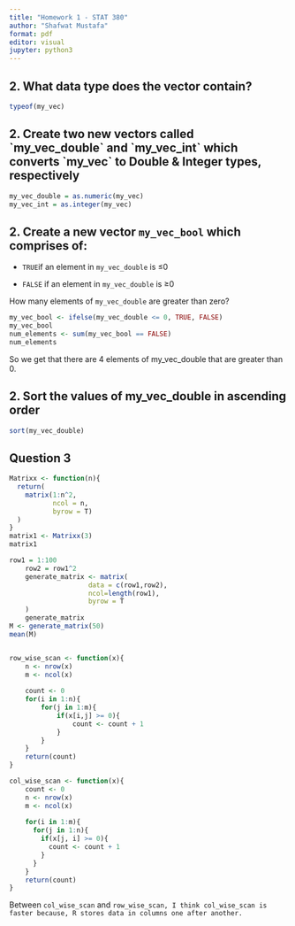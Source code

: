 ```yaml
---
title: "Homework 1 - STAT 380"
author: "Shafwat Mustafa"
format: pdf
editor: visual
jupyter: python3
---
```


## 2. What data type does the vector contain?

```r
typeof(my_vec)

```

## 2. Create two new vectors called \`my_vec_double\` and \`my_vec_int\` which converts \`my_vec\` to Double & Integer types, respectively

```r
my_vec_double = as.numeric(my_vec)
my_vec_int = as.integer(my_vec)

```

## 2. Create a new vector `my_vec_bool` which comprises of:

-   `TRUE`if an element in `my_vec_double` is ≤0

-   `FALSE` if an element in `my_vec_double` is ≥0

How many elements of `my_vec_double` are greater than zero?

```r
my_vec_bool <- ifelse(my_vec_double <= 0, TRUE, FALSE)
my_vec_bool
num_elements <- sum(my_vec_bool == FALSE)
num_elements
```

So we get that there are 4 elements of my_vec_double that are greater than 0.

## 2. Sort the values of my_vec_double in ascending order 

```r
sort(my_vec_double)
```

## Question 3

```r
Matrixx <- function(n){
  return(
    matrix(1:n^2,
           ncol = n,
           byrow = T)
  )
}
matrix1 <- Matrixx(3)
matrix1
```

```r
row1 = 1:100
    row2 = row1^2
    generate_matrix <- matrix(
                    data = c(row1,row2),
                    ncol=length(row1),
                    byrow = T
    )
    generate_matrix
M <- generate_matrix(50)
mean(M)
```

```{}
```

```r
row_wise_scan <- function(x){
    n <- nrow(x)
    m <- ncol(x)
  
    count <- 0
    for(i in 1:n){
        for(j in 1:m){
            if(x[i,j] >= 0){
                count <- count + 1 
            }
        }
    }
    return(count)
}

```

```r
col_wise_scan <- function(x){
    count <- 0
    n <- nrow(x)
    m <- ncol(x)
    
    for(i in 1:m){
      for(j in 1:n){
        if(x[j, i] >= 0){
          count <- count + 1
        }
      }
    }
    return(count)
}
```

Between `col_wise_scan` and `row_wise_scan, I think col_wise_scan is faster because, R stores data in columns one after another.`

